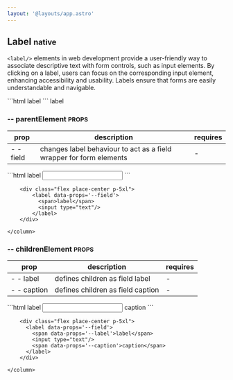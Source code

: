 ```yaml
---
layout: '@layouts/app.astro'
---
```


## Label <small> native </small>

`<label/>` elements in web development provide a user-friendly way to associate
descriptive text with form controls, such as input elements. By clicking
on a label, users can focus on the corresponding input element, enhancing
accessibility and usability. Labels ensure that forms are easily
understandable and navigable.

<x-grid style='--cols: 2;' class='outln outln-primary radius-3xs'>
	```html
	<label>label</label>
	```
	<column class='align-center[items] flex place-center p-5xl'>
		<label>label</label>
	</column>
</x-grid>

### -- parentElement <small class="clr-subtext txt-sm"> PROPS </small>

| prop      | description                                                         | requires |
| --------- | ------------------------------------------------------------------- | -------- |
| - - field | changes label behaviour to act as a field wrapper for form elements | -        |

<x-grid style="--cols: 2;" class="g-sm">
    <column class="grid outln outln-primary radius-3xs">
        ```html
          <label data-props='--field'>
            <span>label</span>
            <input type="text"/>
          </label>
        ```

        <div class="flex place-center p-5xl">
            <label data-props='--field'>
              <span>label</span>
              <input type="text"/>
            </label>
        </div>

    </column>

</x-grid>

### -- childrenElement <small class="clr-subtext txt-sm"> PROPS </small>

| prop        | description                       | requires |
| ----------- | --------------------------------- | -------- |
| - - label   | defines children as field label   | -        |
| - - caption | defines children as field caption | -        |

<x-grid style="--cols: 2;" class="g-sm">
    <column class="grid outln outln-primary radius-3xs">
        ```html
          <label data-props='--field'>
            <span data-props='--label'>label</span>
            <input type="text"/>
            <span data-props='--caption'>caption</span>
          </label>
        ```

        <div class="flex place-center p-5xl">
          <label data-props='--field'>
            <span data-props='--label'>label</span>
            <input type="text"/>
            <span data-props='--caption'>caption</span>
          </label>
        </div>

    </column>

</x-grid>
